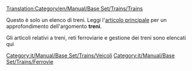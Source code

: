[[Translation:Category/en/Manual/Base Set/Trains/Trains]]

Questo è solo un elenco di treni. Leggi l'[[it/Manual/Treni|articolo principale]] per un approfondimento dell'argomento '''treni'''.

Gli articoli relativi a treni, reti ferroviarie e gestione dei treni sono elencati qui

[[Category:it/Manual/Base Set/Trains/Veicoli]]
[[Category:it/Manual/Base Set/Trains/Ferrovie]]